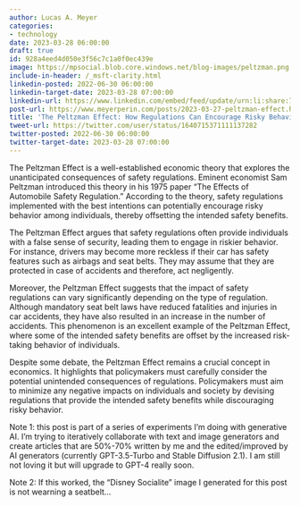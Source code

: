 ```yaml
---
author: Lucas A. Meyer
categories:
- technology
date: 2023-03-28 06:00:00
draft: true
id: 928a4eed4d050e3f56c7c1a0f0ec439e
image: https://mpsocial.blob.core.windows.net/blog-images/peltzman.png
include-in-header: /_msft-clarity.html
linkedin-posted: 2022-06-30 06:00:00
linkedin-target-date: 2023-03-28 07:00:00
linkedin-url: https://www.linkedin.com/embed/feed/update/urn:li:share:7046481072729042945
post-url: https://www.meyerperin.com/posts/2023-03-27-peltzman-effect.html
title: 'The Peltzman Effect: How Regulations Can Encourage Risky Behavior'
tweet-url: https://twitter.com/user/status/1640715371111137282
twitter-posted: 2022-06-30 06:00:00
twitter-target-date: 2023-03-28 07:00:00
---
```


The Peltzman Effect is a well-established economic theory that explores the unanticipated consequences of safety regulations. Eminent economist Sam Peltzman introduced this theory in his 1975 paper "The Effects of Automobile Safety Regulation." According to the theory, safety regulations implemented with the best intentions can potentially encourage risky behavior among individuals, thereby offsetting the intended safety benefits.

The Peltzman Effect argues that safety regulations often provide individuals with a false sense of security, leading them to engage in riskier behavior. For instance, drivers may become more reckless if their car has safety features such as airbags and seat belts. They may assume that they are protected in case of accidents and therefore, act negligently. 

Moreover, the Peltzman Effect suggests that the impact of safety regulations can vary significantly depending on the type of regulation. Although mandatory seat belt laws have reduced fatalities and injuries in car accidents, they have also resulted in an increase in the number of accidents. This phenomenon is an excellent example of the Peltzman Effect, where some of the intended safety benefits are offset by the increased risk-taking behavior of individuals.

Despite some debate, the Peltzman Effect remains a crucial concept in economics. It highlights that policymakers must carefully consider the potential unintended consequences of regulations. Policymakers must aim to minimize any negative impacts on individuals and society by devising regulations that provide the intended safety benefits while discouraging risky behavior.

Note 1: this post is part of a series of experiments I'm doing with generative AI. I'm trying to iteratively collaborate with text and image generators and create articles that are 50%-70% written by me and the edited/improved by AI generators (currently GPT-3.5-Turbo and Stable Diffusion 2.1). I am still not loving it but will upgrade to GPT-4 really soon.

Note 2: If this worked, the "Disney Socialite" image I generated for this post is not wearning a seatbelt...